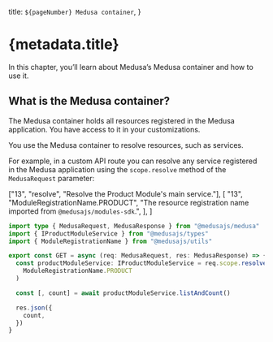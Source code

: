   title: `${pageNumber} Medusa container`,
}

# {metadata.title}

In this chapter, you’ll learn about Medusa’s Medusa container and how to use it.

## What is the Medusa container?

The Medusa container holds all resources registered in the Medusa application. You have access to it in your customizations.

You use the Medusa container to resolve resources, such as services.

For example, in a custom API route you can resolve any service registered in the Medusa application using the `scope.resolve` method of the `MedusaRequest` parameter:

  ["13", "resolve", "Resolve the Product Module's main service."],
  [
    "13",
    "ModuleRegistrationName.PRODUCT",
    "The resource registration name imported from `@medusajs/modules-sdk`.",
  ],
]

```ts highlights={highlights}
import type { MedusaRequest, MedusaResponse } from "@medusajs/medusa"
import { IProductModuleService } from "@medusajs/types"
import { ModuleRegistrationName } from "@medusajs/utils"

export const GET = async (req: MedusaRequest, res: MedusaResponse) => {
  const productModuleService: IProductModuleService = req.scope.resolve(
    ModuleRegistrationName.PRODUCT
  )

  const [, count] = await productModuleService.listAndCount()

  res.json({
    count,
  })
}
```
